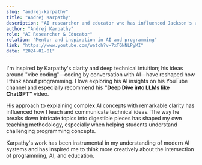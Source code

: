 ```yaml
---
slug: "andrej-karpathy"
title: "Andrej Karpathy"
description: "AI researcher and educator who has influenced Jackson's approach to programming and AI"
author: "Andrej Karpathy"
role: "AI Researcher & Educator"
relation: "Mentor and inspiration in AI and programming"
link: "https://www.youtube.com/watch?v=7xTGNNLPyMI"
date: "2024-01-01"
---
```


I'm inspired by Karpathy's clarity and deep technical intuition; his ideas around "vibe coding"—coding by conversation with AI—have reshaped how I think about programming. I love exploring his AI insights on his YouTube channel and especially recommend his **"Deep Dive into LLMs like ChatGPT"** video.

His approach to explaining complex AI concepts with remarkable clarity has influenced how I teach and communicate technical ideas. The way he breaks down intricate topics into digestible pieces has shaped my own teaching methodology, especially when helping students understand challenging programming concepts.

Karpathy's work has been instrumental in my understanding of modern AI systems and has inspired me to think more creatively about the intersection of programming, AI, and education.



